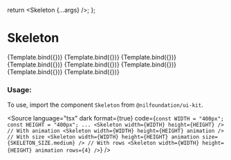 
<Meta title="Feedback/Skeleton" component={Skeleton} />

  return <Skeleton {...args} />;
};


# Skeleton

<Canvas isColumn>
  <Story name="Base" args={{ width: WIDTH, height: HEIGHT }}>
    {Template.bind({})}
  </Story>
  <Story name="With Animation" args={{ width: WIDTH, height: HEIGHT, animation: true }}>
    {Template.bind({})}
  </Story>
  <Story name="XSmall" args={{ width: WIDTH, height: HEIGHT, animation: true, size: SKELETON_SIZE.small }}>
    {Template.bind({})}
  </Story>
  <Story name="Small" args={{ width: WIDTH, height: HEIGHT, animation: true, size: SKELETON_SIZE.small }}>
    {Template.bind({})}
  </Story>
  <Story name="Medium" args={{ width: WIDTH, height: HEIGHT, animation: true, size: SKELETON_SIZE.medium }}>
    {Template.bind({})}
  </Story>
  <Story name="Large" args={{ width: WIDTH, height: HEIGHT, animation: true, size: SKELETON_SIZE.large }}>
    {Template.bind({})}
  </Story>
  <Story name="XLarge" args={{ width: WIDTH, height: HEIGHT, animation: true, size: SKELETON_SIZE.xLarge }}>
    {Template.bind({})}
  </Story>
  <Story name="With Rows" args={{ width: WIDTH, height: HEIGHT, animation: true, rows: 3 }}>
    {Template.bind({})}
  </Story>
</Canvas>

<ArgsTable of={Skeleton} />

### Usage:

To use, import the component `Skeleton` from `@nilfoundation/ui-kit`.

<Source
  language="tsx"
  dark
  format={true}
  code={`
        const WIDTH = "400px";
        const HEIGHT = "400px";
        ...
        <Skeleton width={WIDTH} height={HEIGHT} />
        // With animation
        <Skeleton width={WIDTH} height={HEIGHT} animation />
        // With size
         <Skeleton width={WIDTH} height={HEIGHT} animation size={SKELETON_SIZE.medium} />
        // With rows
        <Skeleton width={WIDTH} height={HEIGHT} animation rows={4} />
  `}
/>
